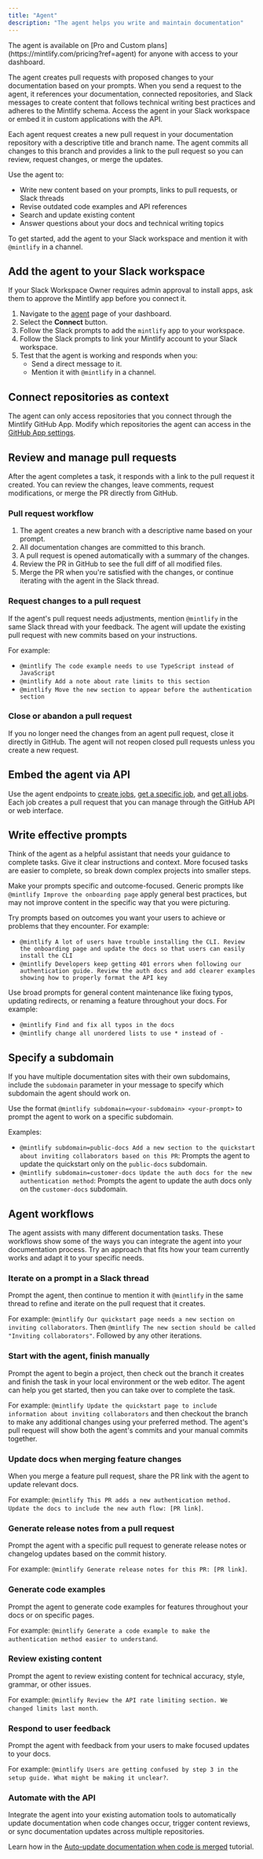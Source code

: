 ```yaml
---
title: "Agent"
description: "The agent helps you write and maintain documentation"
---
```


<Info>
  The agent is available on [Pro and Custom plans](https://mintlify.com/pricing?ref=agent) for anyone with access to your dashboard.
</Info>

The agent creates pull requests with proposed changes to your documentation based on your prompts. When you send a request to the agent, it references your documentation, connected repositories, and Slack messages to create content that follows technical writing best practices and adheres to the Mintlify schema. Access the agent in your Slack workspace or embed it in custom applications with the API.

Each agent request creates a new pull request in your documentation repository with a descriptive title and branch name. The agent commits all changes to this branch and provides a link to the pull request so you can review, request changes, or merge the updates.

Use the agent to:

- Write new content based on your prompts, links to pull requests, or Slack threads
- Revise outdated code examples and API references
- Search and update existing content
- Answer questions about your docs and technical writing topics

To get started, add the agent to your Slack workspace and mention it with `@mintlify` in a channel.

## Add the agent to your Slack workspace

<Note>
  If your Slack Workspace Owner requires admin approval to install apps, ask them to approve the Mintlify app before you connect it.
</Note>

1. Navigate to the [agent](https://dashboard.mintlify.com/products/agent) page of your dashboard.
2. Select the **Connect** button.
3. Follow the Slack prompts to add the `mintlify` app to your workspace.
4. Follow the Slack prompts to link your Mintlify account to your Slack workspace.
5. Test that the agent is working and responds when you:
   - Send a direct message to it.
   - Mention it with `@mintlify` in a channel.

## Connect repositories as context

The agent can only access repositories that you connect through the Mintlify GitHub App. Modify which repositories the agent can access in the [GitHub App settings](https://github.com/apps/mintlify/installations/new).

## Review and manage pull requests

After the agent completes a task, it responds with a link to the pull request it created. You can review the changes, leave comments, request modifications, or merge the PR directly from GitHub.

### Pull request workflow

1. The agent creates a new branch with a descriptive name based on your prompt.
2. All documentation changes are committed to this branch.
3. A pull request is opened automatically with a summary of the changes.
4. Review the PR in GitHub to see the full diff of all modified files.
5. Merge the PR when you're satisfied with the changes, or continue iterating with the agent in the Slack thread.

### Request changes to a pull request

If the agent's pull request needs adjustments, mention `@mintlify` in the same Slack thread with your feedback. The agent will update the existing pull request with new commits based on your instructions.

For example:
- `@mintlify The code example needs to use TypeScript instead of JavaScript`
- `@mintlify Add a note about rate limits to this section`
- `@mintlify Move the new section to appear before the authentication section`

### Close or abandon a pull request

If you no longer need the changes from an agent pull request, close it directly in GitHub. The agent will not reopen closed pull requests unless you create a new request.

## Embed the agent via API

Use the agent endpoints to [create jobs](/api-reference/agent/create-agent-job), [get a specific job](/api-reference/agent/get-agent-job), and [get all jobs](/api-reference/agent/get-all-jobs). Each job creates a pull request that you can manage through the GitHub API or web interface.

## Write effective prompts

Think of the agent as a helpful assistant that needs your guidance to complete tasks. Give it clear instructions and context. More focused tasks are easier to complete, so break down complex projects into smaller steps.

Make your prompts specific and outcome-focused. Generic prompts like `@mintlify Improve the onboarding page` apply general best practices, but may not improve content in the specific way that you were picturing.

Try prompts based on outcomes you want your users to achieve or problems that they encounter. For example:

- `@mintlify A lot of users have trouble installing the CLI. Review the onboarding page and update the docs so that users can easily install the CLI`
- `@mintlify Developers keep getting 401 errors when following our authentication guide. Review the auth docs and add clearer examples showing how to properly format the API key`

Use broad prompts for general content maintenance like fixing typos, updating redirects, or renaming a feature throughout your docs. For example:

- `@mintlify Find and fix all typos in the docs`
- `@mintlify change all unordered lists to use * instead of -`

## Specify a subdomain

If you have multiple documentation sites with their own subdomains, include the `subdomain` parameter in your message to specify which subdomain the agent should work on.

Use the format `@mintlify subdomain=<your-subdomain> <your-prompt>` to prompt the agent to work on a specific subdomain.

Examples:

- `@mintlify subdomain=public-docs Add a new section to the quickstart about inviting collaborators based on this PR`: Prompts the agent to update the quickstart only on the `public-docs` subdomain.
- `@mintlify subdomain=customer-docs Update the auth docs for the new authentication method`: Prompts the agent to update the auth docs only on the `customer-docs` subdomain.

## Agent workflows

The agent assists with many different documentation tasks. These workflows show some of the ways you can integrate the agent into your documentation process. Try an approach that fits how your team currently works and adapt it to your specific needs.

### Iterate on a prompt in a Slack thread

Prompt the agent, then continue to mention it with `@mintlify` in the same thread to refine and iterate on the pull request that it creates.

For example: `@mintlify Our quickstart page needs a new section on inviting collaborators`. Then `@mintlify The new section should be called "Inviting collaborators"`. Followed by any other iterations.

### Start with the agent, finish manually

Prompt the agent to begin a project, then check out the branch it creates and finish the task in your local environment or the web editor. The agent can help you get started, then you can take over to complete the task.

For example: `@mintlify Update the quickstart page to include information about inviting collaborators` and then checkout the branch to make any additional changes using your preferred method. The agent's pull request will show both the agent's commits and your manual commits together.

### Update docs when merging feature changes

When you merge a feature pull request, share the PR link with the agent to update relevant docs.

For example: `@mintlify This PR adds a new authentication method. Update the docs to include the new auth flow: [PR link]`.

### Generate release notes from a pull request

Prompt the agent with a specific pull request to generate release notes or changelog updates based on the commit history.

For example: `@mintlify Generate release notes for this PR: [PR link]`.

### Generate code examples

Prompt the agent to generate code examples for features throughout your docs or on specific pages.

For example: `@mintlify Generate a code example to make the authentication method easier to understand`.

### Review existing content

Prompt the agent to review existing content for technical accuracy, style, grammar, or other issues.

For example: `@mintlify Review the API rate limiting section. We changed limits last month`.

### Respond to user feedback

Prompt the agent with feedback from your users to make focused updates to your docs.

For example: `@mintlify Users are getting confused by step 3 in the setup guide. What might be making it unclear?`.

### Automate with the API

Integrate the agent into your existing automation tools to automatically update documentation when code changes occur, trigger content reviews, or sync documentation updates across multiple repositories.

Learn how in the [Auto-update documentation when code is merged](/guides/automate-agent) tutorial.